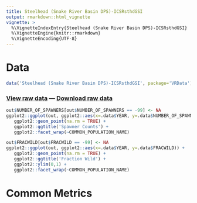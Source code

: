 ```yaml
---
title: Steelhead (Snake River Basin DPS)-ICSRsthdGSI
output: rmarkdown::html_vignette
vignette: >
  %\VignetteIndexEntry{Steelhead (Snake River Basin DPS)-ICSRsthdGSI}
  %\VignetteEngine{knitr::rmarkdown}
  %\VignetteEncoding{UTF-8}
---
```


# Data

```r
data('Steelhead (Snake River Basin DPS)-ICSRsthdGSI', package='VRData')
```

### [View raw data](../data/Steelhead (Snake River Basin DPS)-ICSRsthdGSI.html) &#8212; [Download raw data](../data/Steelhead (Snake River Basin DPS)-ICSRsthdGSI.csv)

```r
out$NUMBER_OF_SPAWNERS[out$NUMBER_OF_SPAWNERS == -99] <- NA
ggplot2::ggplot(out, ggplot2::aes(x=.data$YEAR, y=.data$NUMBER_OF_SPAWNERS)) +
   ggplot2::geom_point(na.rm = TRUE) +
   ggplot2::ggtitle('Spawner Counts') +
   ggplot2::facet_wrap(~COMMON_POPULATION_NAME)
```

```r
out$FRACWILD[out$FRACWILD == -99] <- NA
ggplot2::ggplot(out, ggplot2::aes(x=.data$YEAR, y=.data$FRACWILD)) +
   ggplot2::geom_point(na.rm = TRUE) +
   ggplot2::ggtitle('Fraction Wild') +
   ggplot2::ylim(0,1) +
   ggplot2::facet_wrap(~COMMON_POPULATION_NAME)
```

# Common Metrics



